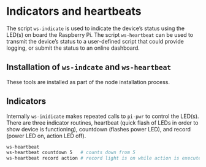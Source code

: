 # Indicators and heartbeats

The script `ws-indicate` is used to indicate the device's status using the LED(s) on board the Raspberry Pi. The script `ws-heartbeat` can be used to transmit the device's status to a user-defined script that could provide logging, or submit the status to an online dashboard.

## Installation of `ws-indcate` and `ws-heartbeat`

These tools are installed as part of the node installation process.

## Indicators

Internally `ws-inidicate` makes repeated calls to `pi-pwr` to control the LED(s). There are three indicator routines, heartbeat (quick flash of LEDs in order to show device is functioning), countdown (flashes power LED), and record (power LED on, action LED off).

````bash
ws-heartbeat
ws-heartbeat countdown 5   # counts down from 5
ws-heartbeat record action # record light is on while action is executed
````

